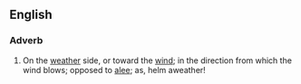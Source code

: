 ==English==
===Adverb===
#On the [[weather]] side, or toward the [[wind]]; in the direction from which the wind blows; opposed to [[alee]]; as, helm aweather!